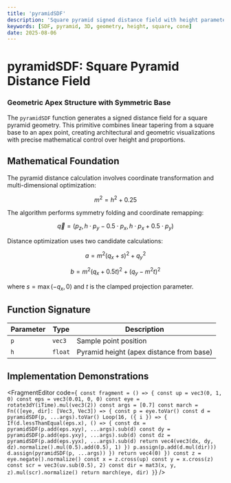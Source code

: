 ```yaml
---
title: 'pyramidSDF'
description: 'Square pyramid signed distance field with height parameter'
keywords: [SDF, pyramid, 3D, geometry, height, square, cone]
date: 2025-08-06
---
```



# pyramidSDF: Square Pyramid Distance Field

### Geometric Apex Structure with Symmetric Base

The `pyramidSDF` function generates a signed distance field for a square pyramid geometry. This primitive combines linear tapering from a square base to an apex point, creating architectural and geometric visualizations with precise mathematical control over height and proportions.

## Mathematical Foundation

The pyramid distance calculation involves coordinate transformation and multi-dimensional optimization:

$$
m^2 = h^2 + 0.25
$$

The algorithm performs symmetry folding and coordinate remapping:

$$
\vec{q} = (p_z, h \cdot p_y - 0.5 \cdot p_x, h \cdot p_x + 0.5 \cdot p_y)
$$

Distance optimization uses two candidate calculations:

$$
a = m^2(q_x + s)^2 + q_y^2
$$

$$
b = m^2(q_x + 0.5t)^2 + (q_y - m^2t)^2
$$

where $s = \max(-q_x, 0)$ and $t$ is the clamped projection parameter.

## Function Signature

| Parameter | Type    | Description                              |
| --------- | ------- | ---------------------------------------- |
| `p`       | `vec3`  | Sample point position                    |
| `h`       | `float` | Pyramid height (apex distance from base) |

## Implementation Demonstrations

<FragmentEditor
        code={`
const fragment = () => {
        const up = vec3(0, 1, 0)
        const eps = vec3(0.01, 0, 0)
        const eye = rotate3dY(iTime).mul(vec3(2))
        const args = [0.7]
        const march = Fn(([eye, dir]: [Vec3, Vec3]) => {
                const p = eye.toVar()
                const d = pyramidSDF(p, ...args).toVar()
                Loop(16, ({ i }) => {
                        If(d.lessThanEqual(eps.x), () => {
                                const dx = pyramidSDF(p.add(eps.xyy), ...args).sub(d)
                                const dy = pyramidSDF(p.add(eps.yxy), ...args).sub(d)
                                const dz = pyramidSDF(p.add(eps.yyx), ...args).sub(d)
                                return vec4(vec3(dx, dy, dz).normalize().mul(0.5).add(0.5), 1)
                        })
                        p.assign(p.add(d.mul(dir)))
                        d.assign(pyramidSDF(p, ...args))
                })
                return vec4(0)
        })
        const z = eye.negate().normalize()
        const x = z.cross(up)
        const y = x.cross(z)
        const scr = vec3(uv.sub(0.5), 2)
        const dir = mat3(x, y, z).mul(scr).normalize()
        return march(eye, dir)
}`}
/>
